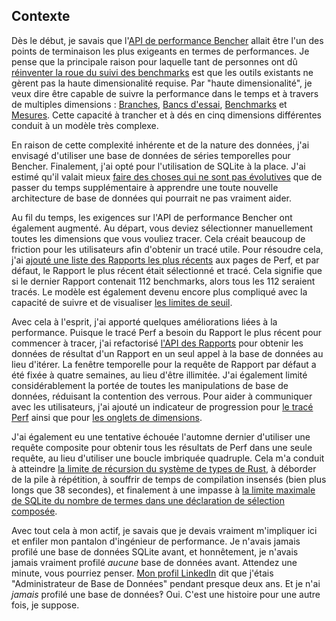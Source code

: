 ## Contexte

Dès le début, je savais que l'[API de performance Bencher][perf query]
allait être l'un des points de terminaison les plus exigeants en termes de performances.
Je pense que la principale raison pour laquelle tant de personnes ont dû [réinventer la roue du suivi des benchmarks][prior art]
est que les outils existants ne gèrent pas la haute dimensionalité requise.
Par "haute dimensionalité", je veux dire être capable de suivre la performance dans le temps et à travers de multiples dimensions :
[Branches][branch], [Bancs d'essai][testbed], [Benchmarks][benchmarks] et [Mesures][measures].
Cette capacité à trancher et à dés en cinq dimensions différentes conduit à un modèle très complexe.

En raison de cette complexité inhérente et de la nature des données,
j'ai envisagé d'utiliser une base de données de séries temporelles pour Bencher.
Finalement, j'ai opté pour l'utilisation de SQLite à la place.
J'ai estimé qu'il valait mieux [faire des choses qui ne sont pas évolutives][do things that dont scale]
que de passer du temps supplémentaire à apprendre une toute nouvelle architecture de base de données qui pourrait ne pas vraiment aider.

Au fil du temps, les exigences sur l'API de performance Bencher ont également augmenté.
Au départ, vous deviez sélectionner manuellement toutes les dimensions que vous vouliez tracer.
Cela créait beaucoup de friction pour les utilisateurs afin d'obtenir un tracé utile.
Pour résoudre cela, j'ai [ajouté une liste des Rapports les plus récents][github issue 133] aux pages de Perf,
et par défaut, le Rapport le plus récent était sélectionné et tracé.
Cela signifie que si le dernier Rapport contenait 112 benchmarks, alors tous les 112 seraient tracés.
Le modèle est également devenu encore plus compliqué avec la capacité de suivre et de visualiser [les limites de seuil][thresholds].

Avec cela à l'esprit, j'ai apporté quelques améliorations liées à la performance.
Puisque le tracé Perf a besoin du Rapport le plus récent pour commencer à tracer,
j'ai refactorisé [l'API des Rapports][reports api] pour obtenir les données de résultat d'un Rapport en un seul appel à la base de données au lieu d'itérer.
La fenêtre temporelle pour la requête de Rapport par défaut a été fixée à quatre semaines, au lieu d'être illimitée.
J'ai également limité considérablement la portée de toutes les manipulations de base de données, réduisant la contention des verrous.
Pour aider à communiquer avec les utilisateurs, j'ai ajouté un indicateur de progression pour [le tracé Perf][bencher v0317] ainsi que pour [les onglets de dimensions][bencher v045].

J'ai également eu une tentative échouée l'automne dernier d'utiliser une requête composite pour obtenir tous les résultats de Perf dans une seule requête,
au lieu d'utiliser une boucle imbriquée quadruple.
Cela m'a conduit à atteindre [la limite de récursion du système de types de Rust][recusion limit],
à déborder de la pile à répétition,
à souffrir de temps de compilation insensés (bien plus longs que 38 secondes),
et finalement à une impasse à [la limite maximale de SQLite du nombre de termes dans une déclaration de sélection composée][sqlite limits].

Avec tout cela à mon actif, je savais que je devais vraiment m'impliquer ici
et enfiler mon pantalon d'ingénieur de performance.
Je n'avais jamais profilé une base de données SQLite avant,
et honnêtement, je n'avais jamais vraiment profilé _aucune_ base de données avant.
Attendez une minute, vous pourriez penser.
[Mon profil LinkedIn][linkedin epompeii] dit que j'étais "Administrateur de Base de Données" pendant presque deux ans.
Et je n'ai _jamais_ profilé une base de données‽
Oui. C'est une histoire pour une autre fois, je suppose.

[do things that dont scale]: https://paulgraham.com/ds.html
[github issue 133]: https://github.com/bencherdev/bencher/issues/133
[recusion limit]: https://doc.rust-lang.org/reference/attributes/limits.html#the-recursion_limit-attribute
[sqlite limits]: https://www.sqlite.org/limits.html
[linkedin epompeii]: https://www.linkedin.com/in/epompeii/

[perf query]: /fr/docs/api/projects/perf/#get-v0projectsprojectperf
[prior art]: /fr/docs/reference/prior-art/#benchmark-tracking-tools
[branch]: /fr/docs/explanation/benchmarking/#branch
[testbed]: /fr/docs/explanation/benchmarking/#testbed
[benchmarks]: /fr/docs/explanation/benchmarking/#benchmark
[measures]: /fr/docs/explanation/benchmarking/#measure
[thresholds]: /fr/docs/explanation/thresholds/
[reports api]: /fr/docs/api/projects/reports/#get-v0projectsprojectreports
[bencher v0317]: /fr/docs/reference/changelog/#v0317
[bencher v045]: /fr/docs/reference/changelog/#v045